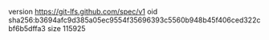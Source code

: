version https://git-lfs.github.com/spec/v1
oid sha256:b3694afc9d385a05ec9554f35696393c5560b948b45f406ced322cbf6b5dffa3
size 115925
